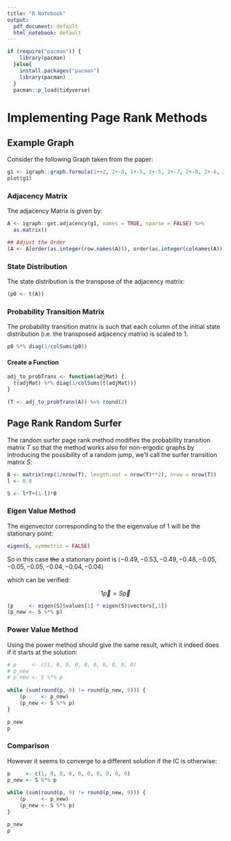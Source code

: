 ```yaml
---
title: "R Notebook"
output:
  pdf_document: default
  html_notebook: default
---
```


```r
if (require("pacman")) {
    library(pacman)
  }else{
    install.packages("pacman")
    library(pacman)
  }
  pacman::p_load(tidyverse)
```

# Implementing Page Rank Methods

## Example Graph

Consider the following Graph taken from the paper:

```r
g1 <- igraph::graph.formula(1++2, 1+-8, 1+-5, 2+-5, 2+-7, 2+-8, 2+-6, 2+-9, 3++4, 3+-5, 3+-6, 3+-9, 3+-10, 4+-9, 4+-10, 4+-5, 5+-8, 6+-8, 7+-8)
plot(g1)
```

### Adjacency Matrix

The adjacency Matrix is given by:

```r
A <- igraph::get.adjacency(g1, names = TRUE, sparse = FALSE) %>% 
  as.matrix()

## Adjust the Order 
(A <- A[order(as.integer(row.names(A))), order(as.integer(colnames(A)))])
```

### State Distribution

The state distribution is the transpose of the adjacency matrix:

```r
(p0 <- t(A))
```

### Probability Transition Matrix

The probability transition matrix is such that each column of the initial state
distribution (i.e. the transposed adjacency matrix) is scaled to 1.

```r
p0 %*% diag(1/colSums(p0))
```
#### Create a Function

```r
adj_to_probTrans <- function(adjMat) {
  t(adjMat) %*% diag(1/colSums(t(adjMat)))
}

(T <- adj_to_probTrans(A)) %>% round(2)
```



## Page Rank Random Surfer

The random surfer page rank method modifies the probability transition matrix
$T$ so that the method works also for non-ergodic graphs by introducing
the possibility of a random jump, we'll call the surfer transition matrix $S$:

\begin{align}
    S &= \lambda T +  \left( 1- \lambda \right)B :\\
\ \\
    B&= \begin{bmatrix} 
	\frac{1}{N} & \frac{1}{N} & \ldots & \frac{1}{N} \\
	\frac{1}{N} & \frac{1}{N} & \ldots & \frac{1}{N} \\
        \vdots      & \vdots      & \ddots & \vdots \\
	\frac{1}{N} & \frac{1}{N} & \ldots & \frac{1}{N} \\
    \end{bmatrix}  \\
    N&= \left| \left| V \right| \right| \\
    \lambda &\in [0,1]
\end{align}


```r
B <- matrix(rep(1/nrow(T), length.out = nrow(T)**2), nrow = nrow(T))
l <- 0.8

S <- l*T+(1-l)*B
```


### Eigen Value Method

The eigenvector corresponding to the the eigenvalue of 1 will be the stationary point:

```r
eigen(S, symmetric = FALSE)
```

So in this case ~~the~~ a stationary point is $\langle -0.49, -0.53, -0.49, -0.48, -0.05, -0.05, -0.05, -0.04, -0.04, -0.04 \rangle$

which can be verified:

$$
1 \vec{p} = S\vec{p}
$$

```r
(p     <- eigen(S)$values[1] * eigen(S)$vectors[,1])
(p_new <- S %*% p)
```


### Power Value Method

Using the power method should give the same result, which it indeed does if it starts at the solution:

```r
# p     <- c(1, 0, 0, 0, 0, 0, 0, 0, 0, 0)
# p_new
# p_new <- S %*% p
    
while (sum(round(p, 9) != round(p_new, 9))) {
    (p     <- p_new) 
    (p_new <- S %*% p)
}

p_new
p

```


### Comparison

However it seems to converge to a different solution if the IC is otherwise:

```r
p     <- c(1, 0, 0, 0, 0, 0, 0, 0, 0, 0)
p_new <- S %*% p
    
while (sum(round(p, 9) != round(p_new, 9))) {
    (p     <- p_new) 
    (p_new <- S %*% p)
}

p_new
p

```






















































































